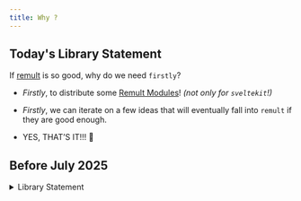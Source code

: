 ```yaml
---
title: Why ?
---
```


## Today's Library Statement

If [remult](https://remult.dev/) is so good, why do we need `firstly`?

- _Firstly_, to distribute some
  [Remult Modules](https://remult.dev/docs/ref_remultserveroptions#modules)! _(not only for
  `sveltekit`!)_

- _Firstly_, we can iterate on a few ideas that will eventually fall into `remult` if they are good
  enough.

- YES, THAT’S IT!!! 🎉

## Before July 2025

<details>
  <summary>Library Statement</summary>

If [remult](https://remult.dev/) is so good, why do we need `firstly`?

- _Firstly_, because is not replacing it, it's just some helpers to seepdrun web apps. An app with
  `firstly` has as a peer dependency `remult` and `sveltekit` and it's not a replacement for them!
  So knowing `remult` is needed (find here the
  [SvelteKit Tutorial](https://remult.dev/tutorials/sveltekit/)). In a few places, you will still:

If [remult](https://remult.dev/) is so good, why do we need `firstly`?

- _Firstly_, because is not replacing it, it's just some helpers to seepdrun web apps. An app with
  `firstly` has as a peer dependency `remult` and `sveltekit` and it's not a replacement for them!
  So knowing `remult` is needed (find here the
  [SvelteKit Tutorial](https://remult.dev/tutorials/sveltekit/)). In a few places, you will still:

```ts
import { repo } from 'remult'
```

- _Firstly_, we can iterate on a few ideas that will eventually fall into `remult` if they are good
  enough, and not only applicable to `sveltekit`. One good example is `Modules`.

```ts
// today in remult & sveltekit
export const _api = remultSveltekit({
  entities: [Task],
  controllers: [TaskController]
})

// today in firslty & sveltekit
export const _api = firstly({
  modules: [
    {
      name: "module-task",
      entities: [Task],
      controllers: [TaskController]
    }
  ]
})
```

We belive that Module Development Driven _(MDD 😎)_ is a good idea as we can easily reuse module in
different projects. Module can also be developped by the community and grow the ecosystem around
remult. Imagine: sharing entities, controllers, and even ui in ONE import.

You want a login/password auth in your app, here is the code you need in `firstly` today:

```ts
export const remultApi = firstly({
	modules: [
		auth({
			password: {},
		}),
	],
})
```

**YES, THAT'S IT!!! 🎉**

_You can find a lot of options in the [auth module](/modules/auth)_.

</details>
